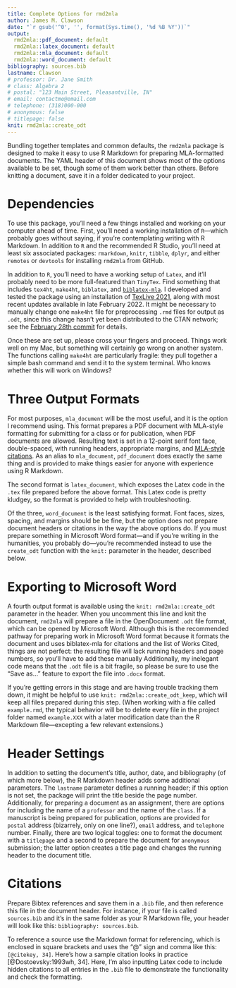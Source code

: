 ```yaml
---
title: Complete Options for rmd2mla
author: James M. Clawson
date: "`r gsub('^0', '', format(Sys.time(), '%d %B %Y'))`"
output: 
  rmd2mla::pdf_document: default
  rmd2mla::latex_document: default
  rmd2mla::mla_document: default
  rmd2mla::word_document: default
bibliography: sources.bib
lastname: Clawson
# professor: Dr. Jane Smith
# class: Algebra 2
# postal: "123 Main Street, Pleasantville, IN"
# email: contactme@email.com
# telephone: (318)000-000
# anonymous: false
# titlepage: false
knit: rmd2mla::create_odt
---
```


Bundling together templates and common defaults, the `rmd2mla` package is designed to make it easy to use R Markdown for preparing MLA-formatted documents. The YAML header of this document shows most of the options available to be set, though some of them work better than others. Before knitting a document, save it in a folder dedicated to your project.

# Dependencies
To use this package, you'll need a few things installed and working on your computer ahead of time. First, you'll need a working installation of `R`---which probably goes without saying, if you're contemplating writing with R Markdown. In addition to `R` and the recommended R Studio, you'll need at least six associated packages: `rmarkdown`, `knitr`, `tibble`, `dplyr`, and either `remotes` or `devtools` for installing `rmd2mla` from GitHub.

In addition to `R`, you'll need to have a working setup of `Latex`, and it'll probably need to be more full-featured than `TinyTex`. Find something that includes `tex4ht`, `make4ht`, `biblatex`, and [`biblatex-mla`](https://ctan.org/pkg/biblatex-mla?lang=en). I developed and tested the package using an installation of [TexLive 2021](https://www.tug.org/texlive/), along with most recent updates available in late February 2022. It might be necessary to manually change one `make4ht` file for preprocessing `.rmd` files for output as `.odt`, since this change hasn't yet been distributed to the CTAN network; see the [February 28th commit](https://github.com/michal-h21/make4ht/commit/a7ed9e73948ce8fd9749e94bd84a7607cca07f9c) for details.

Once these are set up, please cross your fingers and proceed. Things work well on my Mac, but something will certainly go wrong on another system. The functions calling `make4ht` are particularly fragile: they pull together a simple bash command and send it to the system terminal. Who knows whether this will work on Windows?

# Three Output Formats

For most purposes, `mla_document` will be the most useful, and it is the option I recommend using. This format prepares a PDF document with MLA-style formatting for submitting for a class or for publication, when PDF documents are allowed. Resulting text is set in a 12-point serif font face, double-spaced, with running headers, appropriate margins, and [MLA-style citations](https://ctan.org/pkg/biblatex-mla). As an alias to `mla_document`, `pdf_document` does exactly the same thing and is provided to make things easier for anyone with experience using R Markdown.

The second format is `latex_document`, which exposes the Latex code in the `.tex` file prepared before the above format. This Latex code is pretty kludgey, so the format is provided to help with troubleshooting.

Of the three, `word_document` is the least satisfying format. Font faces, sizes, spacing, and margins should be be fine, but the option does not prepare document headers or citations in the way the above options do. If you must prepare something in Microsoft Word format---and if you're writing in the humanities, you probably do---you're recommended instead to use the `create_odt` function with the `knit:` parameter in the header, described below.

# Exporting to Microsoft Word

A fourth output format is available using the `knit: rmd2mla::create_odt` parameter in the header. When you uncomment this line and knit the document, `rmd2mla` will prepare a file in the OpenDocument `.odt` file format, which can be opened by Microsoft Word. Although this is the recommended pathway for preparing work in Microsoft Word format because it formats the document and uses biblatex-mla for citations and the list of Works Cited, things are not perfect: the resulting file will lack running headers and page numbers, so you'll have to add these manually Additionally, my inelegant code means that the `.odt` file is a bit fragile, so please be sure to use the "Save as..." feature to export the file into `.docx` format.

If you're getting errors in this stage and are having trouble tracking them down, it might be helpful to use `knit: rmd2mla::create_odt_keep`, which will keep all files prepared during this step. (When working with a file called `example.rmd`, the typical behavior will be to delete every file in the project folder named `example.XXX` with a later modification date than the R Markdown file---excepting a few relevant extensions.)

# Header Settings
In addition to setting the document's title, author, date, and bibliography (of which more below), the R Markdown header adds some additional parameters. The `lastname` parameter defines a running header; if this option is not set, the package will print the title beside the page number. Additionally, for preparing a document as an assignment, there are options for including the name of a `professor` and the name of the `class`. If a manuscript is being prepared for publication, options are provided for `postal` address (bizarrely, only on one line?), `email` address, and `telephone` number. Finally, there are two logical toggles: one to format the document with a `titlepage` and a second to prepare the document for `anonymous` submission; the latter option creates a title page and changes the running header to the document title.

# Citations
Prepare Bibtex references and save them in a `.bib` file, and then reference this file in the document header. For instance, if your file is called `sources.bib` and it's in the same folder as your R Markdown file, your header will look like this: `bibliography: sources.bib`.

To reference a source use the Markdown format for referencing, which is enclosed in square brackets and uses the "@" sign and comma like this: `[@citekey, 34]`. Here's how a sample citation looks in practice [@Dostoevsky:1993wh, 34]. \nocite{*} Here, I'm also inputting Latex code to include hidden citations to all entries in the `.bib` file to demonstrate the functionality and check the formatting. 
